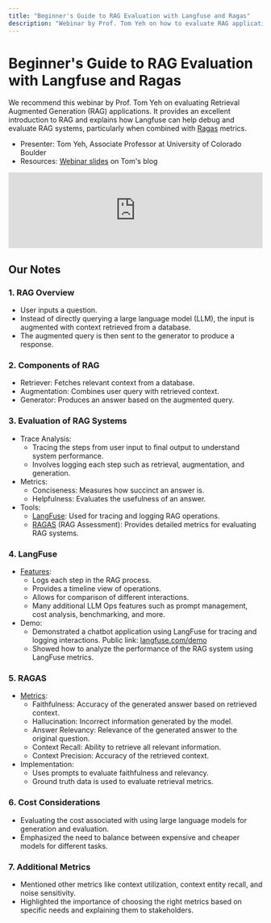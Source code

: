 ```yaml
---
title: "Beginner's Guide to RAG Evaluation with Langfuse and Ragas"
description: "Webinar by Prof. Tom Yeh on how to evaluate RAG applications with Langfuse and Ragas."
---
```


# Beginner's Guide to RAG Evaluation with Langfuse and Ragas

<Callout type="info">

We recommend this webinar by Prof. Tom Yeh on evaluating Retrieval
Augmented Generation (RAG) applications. It provides an excellent introduction
to RAG and explains how Langfuse can help debug and evaluate RAG systems,
particularly when combined with [Ragas](https://docs.ragas.io) metrics.

- Presenter: Tom Yeh, Associate Professor at University of Colorado Boulder
- Resources: [Webinar slides](https://aibyhand.substack.com/p/beginners-guide-to-rag-evaluation) on Tom's blog

</Callout>

<iframe
  width="100%"
  className="aspect-[3230/2160] rounded mt-10"
  src="https://www.youtube.com/embed/2fqs8Nlh5UI?si=A6CYkwA0iGs-7uak&amp;start=537"
  title="YouTube video player"
  frameborder="0"
  allow="accelerometer; autoplay; clipboard-write; encrypted-media; gyroscope; picture-in-picture; web-share"
  referrerpolicy="strict-origin-when-cross-origin"
  allowfullscreen
></iframe>

## Our Notes

### 1. RAG Overview

- User inputs a question.
- Instead of directly querying a large language model (LLM), the input is augmented with context retrieved from a database.
- The augmented query is then sent to the generator to produce a response.

### 2. Components of RAG

- Retriever: Fetches relevant context from a database.
- Augmentation: Combines user query with retrieved context.
- Generator: Produces an answer based on the augmented query.

### 3. Evaluation of RAG Systems

- Trace Analysis:
  - Tracing the steps from user input to final output to understand system performance.
  - Involves logging each step such as retrieval, augmentation, and generation.
- Metrics:
  - Conciseness: Measures how succinct an answer is.
  - Helpfulness: Evaluates the usefulness of an answer.
- Tools:
  - [LangFuse](/): Used for tracing and logging RAG operations.
  - [RAGAS](https://docs.ragas.io) (RAG Assessment): Provides detailed metrics for evaluating RAG systems.

### 4. LangFuse

- [Features](/docs):
  - Logs each step in the RAG process.
  - Provides a timeline view of operations.
  - Allows for comparison of different interactions.
  - Many additional LLM Ops features such as prompt management, cost analysis, benchmarking, and more.
- Demo:
  - Demonstrated a chatbot application using LangFuse for tracing and logging interactions. Public link: [langfuse.com/demo](https://langfuse.com/demo)
  - Showed how to analyze the performance of the RAG system using LangFuse metrics.

### 5. RAGAS

- [Metrics](https://docs.ragas.io/en/stable/concepts/metrics/index.html):
  - Faithfulness: Accuracy of the generated answer based on retrieved context.
  - Hallucination: Incorrect information generated by the model.
  - Answer Relevancy: Relevance of the generated answer to the original question.
  - Context Recall: Ability to retrieve all relevant information.
  - Context Precision: Accuracy of the retrieved context.
- Implementation:
  - Uses prompts to evaluate faithfulness and relevancy.
  - Ground truth data is used to evaluate retrieval metrics.

### 6. Cost Considerations

- Evaluating the cost associated with using large language models for generation and evaluation.
- Emphasized the need to balance between expensive and cheaper models for different tasks.

### 7. Additional Metrics

- Mentioned other metrics like context utilization, context entity recall, and noise sensitivity.
- Highlighted the importance of choosing the right metrics based on specific needs and explaining them to stakeholders.
